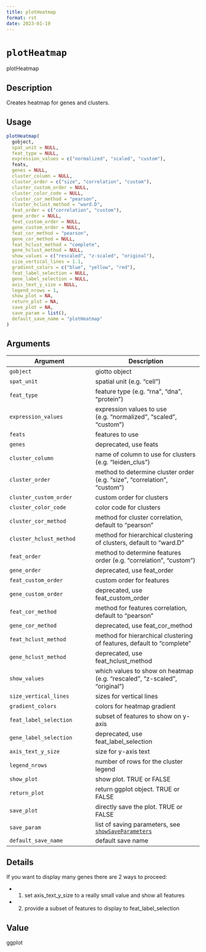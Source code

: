 ```yaml
--- 
title: plotHeatmap 
format: rst 
date: 2023-01-19 
--- 
```

# `plotHeatmap`

plotHeatmap


## Description

Creates heatmap for genes and clusters.


## Usage

```r
plotHeatmap(
  gobject,
  spat_unit = NULL,
  feat_type = NULL,
  expression_values = c("normalized", "scaled", "custom"),
  feats,
  genes = NULL,
  cluster_column = NULL,
  cluster_order = c("size", "correlation", "custom"),
  cluster_custom_order = NULL,
  cluster_color_code = NULL,
  cluster_cor_method = "pearson",
  cluster_hclust_method = "ward.D",
  feat_order = c("correlation", "custom"),
  gene_order = NULL,
  feat_custom_order = NULL,
  gene_custom_order = NULL,
  feat_cor_method = "pearson",
  gene_cor_method = NULL,
  feat_hclust_method = "complete",
  gene_hclust_method = NULL,
  show_values = c("rescaled", "z-scaled", "original"),
  size_vertical_lines = 1.1,
  gradient_colors = c("blue", "yellow", "red"),
  feat_label_selection = NULL,
  gene_label_selection = NULL,
  axis_text_y_size = NULL,
  legend_nrows = 1,
  show_plot = NA,
  return_plot = NA,
  save_plot = NA,
  save_param = list(),
  default_save_name = "plotHeatmap"
)
```


## Arguments

Argument      |Description
------------- |----------------
`gobject`     |     giotto object
`spat_unit`     |     spatial unit (e.g. "cell")
`feat_type`     |     feature type (e.g. "rna", "dna", "protein")
`expression_values`     |     expression values to use (e.g. "normalized", "scaled", "custom")
`feats`     |     features to use
`genes`     |     deprecated, use feats
`cluster_column`     |     name of column to use for clusters (e.g. "leiden_clus")
`cluster_order`     |     method to determine cluster order (e.g. "size", "correlation", "custom")
`cluster_custom_order`     |     custom order for clusters
`cluster_color_code`     |     color code for clusters
`cluster_cor_method`     |     method for cluster correlation, default to "pearson"
`cluster_hclust_method`     |     method for hierarchical clustering of clusters, default to "ward.D"
`feat_order`     |     method to determine features order (e.g. "correlation", "custom")
`gene_order`     |     deprecated, use feat_order
`feat_custom_order`     |     custom order for features
`gene_custom_order`     |     deprecated, use feat_custom_order
`feat_cor_method`     |     method for features correlation, default to "pearson"
`gene_cor_method`     |     deprecated, use feat_cor_method
`feat_hclust_method`     |     method for hierarchical clustering of features, default to "complete"
`gene_hclust_method`     |     deprecated, use feat_hclust_method
`show_values`     |     which values to show on heatmap (e.g. "rescaled", "z-scaled", "original")
`size_vertical_lines`     |     sizes for vertical lines
`gradient_colors`     |     colors for heatmap gradient
`feat_label_selection`     |     subset of features to show on y-axis
`gene_label_selection`     |     deprecated, use feat_label_selection
`axis_text_y_size`     |     size for y-axis text
`legend_nrows`     |     number of rows for the cluster legend
`show_plot`     |     show plot. TRUE or FALSE
`return_plot`     |     return ggplot object. TRUE or FALSE
`save_plot`     |     directly save the plot. TRUE or FALSE
`save_param`     |     list of saving parameters, see [`showSaveParameters`](#showsaveparameters)
`default_save_name`     |     default save name


## Details

If you want to display many genes there are 2 ways to proceed:
   

*  1. set axis_text_y_size to a really small value and show all features   

*  2. provide a subset of features to display to feat_label_selection


## Value

ggplot


